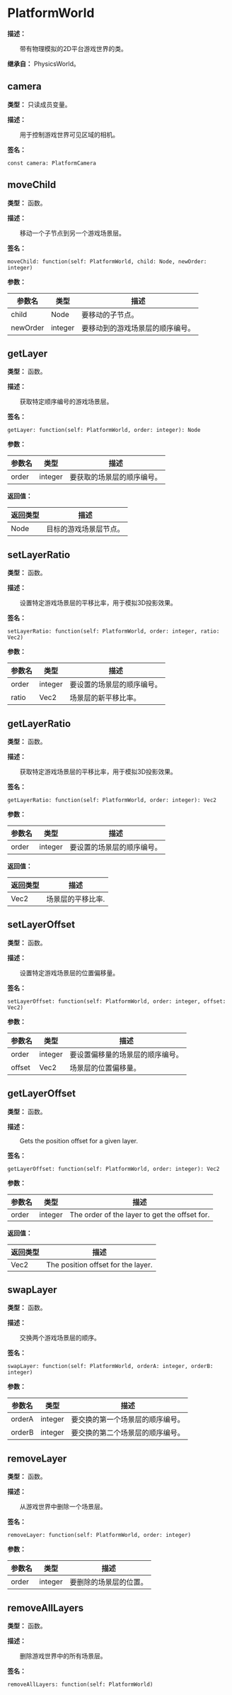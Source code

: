 
# PlatformWorld

**描述：**

&emsp;&emsp;带有物理模拟的2D平台游戏世界的类。

**继承自：** PhysicsWorld。

## camera

**类型：** 只读成员变量。

**描述：**

&emsp;&emsp;用于控制游戏世界可见区域的相机。

**签名：**
```tl
const camera: PlatformCamera
```

## moveChild

**类型：** 函数。

**描述：**

&emsp;&emsp;移动一个子节点到另一个游戏场景层。

**签名：**
```tl
moveChild: function(self: PlatformWorld, child: Node, newOrder: integer)
```

**参数：**

| 参数名 | 类型 | 描述 |
| --- | --- | --- |
| child | Node | 要移动的子节点。 |
| newOrder | integer | 要移动到的游戏场景层的顺序编号。 |

## getLayer

**类型：** 函数。

**描述：**

&emsp;&emsp;获取特定顺序编号的游戏场景层。

**签名：**
```tl
getLayer: function(self: PlatformWorld, order: integer): Node
```

**参数：**

| 参数名 | 类型 | 描述 |
| --- | --- | --- |
| order | integer | 要获取的场景层的顺序编号。 |

**返回值：**

| 返回类型 | 描述 |
| --- | --- |
| Node | 目标的游戏场景层节点。 |

## setLayerRatio

**类型：** 函数。

**描述：**

&emsp;&emsp;设置特定游戏场景层的平移比率，用于模拟3D投影效果。

**签名：**
```tl
setLayerRatio: function(self: PlatformWorld, order: integer, ratio: Vec2)
```

**参数：**

| 参数名 | 类型 | 描述 |
| --- | --- | --- |
| order | integer | 要设置的场景层的顺序编号。 |
| ratio | Vec2 | 场景层的新平移比率。 |

## getLayerRatio

**类型：** 函数。

**描述：**

&emsp;&emsp;获取特定游戏场景层的平移比率，用于模拟3D投影效果。

**签名：**
```tl
getLayerRatio: function(self: PlatformWorld, order: integer): Vec2
```

**参数：**

| 参数名 | 类型 | 描述 |
| --- | --- | --- |
| order | integer | 要设置的场景层的顺序编号。 |

**返回值：**

| 返回类型 | 描述 |
| --- | --- |
| Vec2 | 场景层的平移比率. |

## setLayerOffset

**类型：** 函数。

**描述：**

&emsp;&emsp;设置特定游戏场景层的位置偏移量。

**签名：**
```tl
setLayerOffset: function(self: PlatformWorld, order: integer, offset: Vec2)
```

**参数：**

| 参数名 | 类型 | 描述 |
| --- | --- | --- |
| order | integer | 要设置偏移量的场景层的顺序编号。 |
| offset | Vec2 | 场景层的位置偏移量。 |

## getLayerOffset

**类型：** 函数。

**描述：**

&emsp;&emsp;Gets the position offset for a given layer.

**签名：**
```tl
getLayerOffset: function(self: PlatformWorld, order: integer): Vec2
```

**参数：**

| 参数名 | 类型 | 描述 |
| --- | --- | --- |
| order | integer | The order of the layer to get the offset for. |

**返回值：**

| 返回类型 | 描述 |
| --- | --- |
| Vec2 | The position offset for the layer. |

## swapLayer

**类型：** 函数。

**描述：**

&emsp;&emsp;交换两个游戏场景层的顺序。

**签名：**
```tl
swapLayer: function(self: PlatformWorld, orderA: integer, orderB: integer)
```

**参数：**

| 参数名 | 类型 | 描述 |
| --- | --- | --- |
| orderA | integer | 要交换的第一个场景层的顺序编号。 |
| orderB | integer | 要交换的第二个场景层的顺序编号。 |

## removeLayer

**类型：** 函数。

**描述：**

&emsp;&emsp;从游戏世界中删除一个场景层。

**签名：**
```tl
removeLayer: function(self: PlatformWorld, order: integer)
```

**参数：**

| 参数名 | 类型 | 描述 |
| --- | --- | --- |
| order | integer | 要删除的场景层的位置。 |

## removeAllLayers

**类型：** 函数。

**描述：**

&emsp;&emsp;删除游戏世界中的所有场景层。

**签名：**
```tl
removeAllLayers: function(self: PlatformWorld)
```